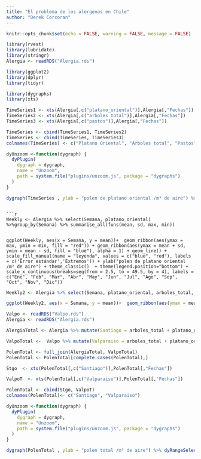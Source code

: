 ```yaml
---
title: "El problema de los alergenos en Chile"
author: "Derek Corcoran"
---
```


```r
knitr::opts_chunk$set(echo = FALSE, warning = FALSE, message = FALSE)
```



```r
library(rvest)
library(lubridate)
library(stringr)
Alergia <- readRDS("Alergia.rds")

library(ggplot2)
library(dplyr)
library(tidyr)

library(dygraphs)
library(xts)

TimeSeries1 <- xts(Alergia[,c("platano_oriental")],Alergia[,"Fechas"])
TimeSeries2 <- xts(Alergia[,c("arboles_total")],Alergia[,"Fechas"])
TimeSeries3 <- xts(Alergia[,c("pastos")],Alergia[,"Fechas"])

TimeSeries <- cbind(TimeSeries1, TimeSeries2)
TimeSeries <- cbind(TimeSeries, TimeSeries3)
colnames(TimeSeries) <- c("Platano Oriental", "Arboles total", "Pastos")

dyUnzoom <-function(dygraph) {
  dyPlugin(
    dygraph = dygraph,
    name = "Unzoom",
    path = system.file("plugins/unzoom.js", package = "dygraphs")
  )
}

dygraph(TimeSeries , ylab = "polen de platano oriental /m³ de aire") %>% dyRangeSelector() %>%  dyOptions(drawPoints = TRUE, pointSize = 2) %>% dyHighlight(highlightCircleSize = 5) %>% dyLegend("always") %>% dyUnzoom()  %>% dyOptions(stackedGraph = TRUE)

```
```

```r
Weekly <- Alergia %>% select(Semana, platano_oriental) %>%group_by(Semana) %>% summarise_all(funs(mean, sd, max, min)) 


ggplot(Weekly, aes(x = Semana, y = mean))+  geom_ribbon(aes(ymax = max, ymin = min, fill = "red")) + geom_ribbon(aes(ymax = mean + sd, ymin = mean - sd, fill = "blue"), alpha = 1) + geom_line() + scale_fill_manual(name = "leyenda", values = c("blue", "red"), labels = c('Error estándar','Extremos')) + ylab("polen de platano oriental /m³ de aire") + theme_classic()  + theme(legend.position="bottom") + scale_x_continuous(breaks=seq(from = 2.5, to = 49.5, by = 4), labels = c("Ene", "Feb", "Mar", "Abr", "May", "Jun", "Jul", "Ago", "Sep", "Oct", "Nov", "Dic"))
```

```r
Weekly2 <- Alergia %>% select(Semana, platano_oriental, arboles_total, pastos) %>% mutate(platano_oriental = platano_oriental/70, arboles_total = arboles_total/100, pastos = pastos/25) %>% gather(key = Especie, value = Polen, -Semana) %>%group_by(Semana, Especie) %>% summarise_if(is.numeric, funs(mean, sd, max, min))

ggplot(Weekly2, aes(x = Semana, y = mean))+  geom_ribbon(aes(ymax = mean + sd, ymin = mean - sd, fill = Especie), alpha = 0.5) + geom_line(aes(lty = Especie)) + ylab("polen/m³ de aire") + theme_classic()  + theme(legend.position="bottom") + scale_x_continuous(breaks=seq(from = 2.5, to = 49.5, by = 4), labels = c("Ene", "Feb", "Mar", "Abr", "May", "Jun", "Jul", "Ago", "Sep", "Oct", "Nov", "Dic")) + geom_hline(yintercept = 1, lty=2, color = "red")

```


```r
Valpo <- readRDS("Valpo.rds")
Alergia <- readRDS("Alergia.rds")

AlergiaTotal <- Alergia %>% mutate(Santiago = arboles_total + platano_oriental + pastos) %>% select(Fechas,Anno, Mes, Semana, Santiago)

ValpoTotal <-  Valpo %>% mutate(Valparaiso = arboles_total + platano_oriental + pastos) %>% select(Anno, Mes, Semana, Valparaiso)

PolenTotal <- full_join(AlergiaTotal, ValpoTotal)
PolenTotal <- PolenTotal[complete.cases(PolenTotal),]

Stgo  <- xts(PolenTotal[,c("Santiago")],PolenTotal[,"Fechas"])

ValpoT  <- xts(PolenTotal[,c("Valparaiso")],PolenTotal[,"Fechas"])

PolenTotal <- cbind(Stgo, ValpoT)
colnames(PolenTotal)<- c("Santiago", "Valparaiso")

dyUnzoom <-function(dygraph) {
  dyPlugin(
    dygraph = dygraph,
    name = "Unzoom",
    path = system.file("plugins/unzoom.js", package = "dygraphs")
  )
}

dygraph(PolenTotal , ylab = "polen total /m³ de aire") %>% dyRangeSelector() %>%  dyOptions(drawPoints = TRUE, pointSize = 2) %>% dyHighlight(highlightCircleSize = 5) %>% dyLegend("always") %>% dyUnzoom()  %>% dyOptions(stackedGraph = TRUE)

```